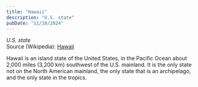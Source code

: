 ```yaml
---
title: "Hawaii"
description: "U.S. state"
pubDate: "11/10/2024"
---
```


*U.S. state*  
Source (Wikipedia): [Hawaii][1]

Hawaii is an island state of the United States, in the Pacific Ocean about 2,000 miles (3,200 km) southwest of the U.S. mainland. It is the only state not on the North American mainland, the only state that is an archipelago, and the only state in the tropics.

[1]: https://en.wikipedia.org/wiki/Hawaii
